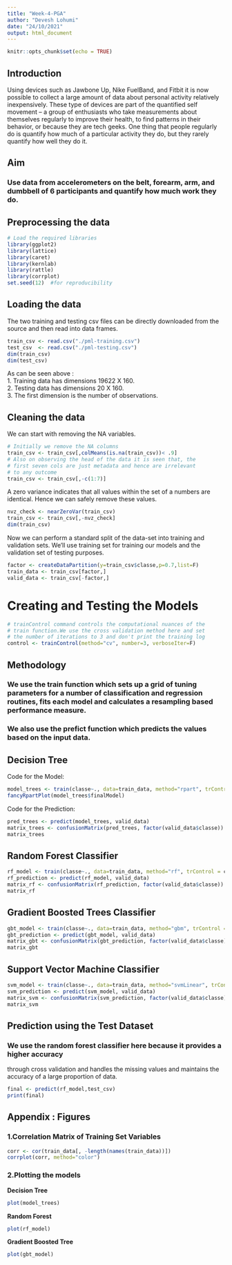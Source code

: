 ```yaml
---
title: "Week-4-PGA"
author: "Devesh Lohumi"
date: "24/10/2021"
output: html_document
---
```


```r
knitr::opts_chunk$set(echo = TRUE)
```

## Introduction
Using devices such as Jawbone Up, Nike FuelBand, and Fitbit it is now possible to collect a large amount of data about personal activity relatively inexpensively. These type of devices are part of the quantified self movement – a group of enthusiasts who take measurements about themselves regularly to improve their health, to find patterns in their behavior, or because they are tech geeks. One thing that people regularly do is quantify how much of a particular activity they do, but they rarely quantify how well they do it. 

## Aim
### Use data from accelerometers on the belt, forearm, arm, and dumbbell of 6 participants and quantify how much work they do.  

## Preprocessing the data
```r
# Load the required libraries
library(ggplot2)
library(lattice)
library(caret)
library(kernlab)
library(rattle)
library(corrplot)
set.seed(12)  #for reproducibility
```

## Loading the data
The two training and testing csv files can be directly downloaded from the
source and then read into data frames.
```r
train_csv <- read.csv("./pml-training.csv")
test_csv  <- read.csv("./pml-testing.csv")
dim(train_csv)
dim(test_csv)
```
As can be seen above :  
1. Training data has dimensions 19622 X 160.  
2. Testing data has dimensions 20 X 160.  
3. The first dimension is the number of observations.  

## Cleaning the data
We can start with removing the NA variables.
```r
# Initially we remove the NA columns
train_csv <- train_csv[,colMeans(is.na(train_csv))< .9]
# Also on observing the head of the data it is seen that, the
# first seven cols are just metadata and hence are irrelevant
# to any outcome
train_csv <- train_csv[,-c(1:7)]
```


A zero variance indicates that all values within the set of a numbers are identical. Hence we can safely remove these values.
```r
nvz_check <- nearZeroVar(train_csv)
train_csv <- train_csv[,-nvz_check]
dim(train_csv)
```

Now we can perform a standard split of the data-set into training and
validation sets. We'll use training set for training our models and the validation set of testing purposes.

```r
factor <- createDataPartition(y=train_csv$classe,p=0.7,list=F)
train_data <- train_csv[factor,]
valid_data <- train_csv[-factor,]
```

# Creating and Testing the Models

```r
# trainControl command controls the computational nuances of the
# train function.We use the cross validation method here and set
# the number of iterations to 3 and don't print the training log
control <- trainControl(method="cv", number=3, verboseIter=F)
```

## Methodology
### We use the train function which sets up a grid of tuning parameters for a number of classification and regression routines, fits each model and calculates a resampling based performance measure.  
### We also use the prefict function which predicts the values based on the input data.

## Decision Tree
Code for the Model:
```r
model_trees <- train(classe~., data=train_data, method="rpart", trControl = control, tuneLength = 5)
fancyRpartPlot(model_trees$finalModel)
```
Code for the Prediction:
```r
pred_trees <- predict(model_trees, valid_data)
matrix_trees <- confusionMatrix(pred_trees, factor(valid_data$classe))
matrix_trees
```

## Random Forest Classifier
```r
rf_model <- train(classe~., data=train_data, method="rf", trControl = control, tuneLength = 5)
rf_prediction <- predict(rf_model, valid_data)
matrix_rf <- confusionMatrix(rf_prediction, factor(valid_data$classe))
matrix_rf
```

## Gradient Boosted Trees Classifier
```r
gbt_model <- train(classe~., data=train_data, method="gbm", trControl = control, tuneLength = 5, verbose = F)
gbt_prediction <- predict(gbt_model, valid_data)
matrix_gbt <- confusionMatrix(gbt_prediction, factor(valid_data$classe))
matrix_gbt
```

## Support Vector Machine Classifier

```r
svm_model <- train(classe~., data=train_data, method="svmLinear", trControl = control, tuneLength = 5, verbose = F)
svm_prediction <- predict(svm_model, valid_data)
matrix_svm <- confusionMatrix(svm_prediction, factor(valid_data$classe))
matrix_svm
```

## Prediction using the Test Dataset

### We use the random forest classifier here because it provides a **higher accuracy**
through cross validation and handles the missing values and maintains the accuracy of a large
proportion of data.

```r
final <- predict(rf_model,test_csv)
print(final)
```

## Appendix : Figures
### 1.Correlation Matrix of Training Set Variables  
```r
corr <- cor(train_data[, -length(names(train_data))])
corrplot(corr, method="color")
```
### 2.Plotting the models

**Decision Tree**
```r
plot(model_trees)
```

**Random Forest**
```r
plot(rf_model)
```

**Gradient Boosted Tree**
```r
plot(gbt_model)
```